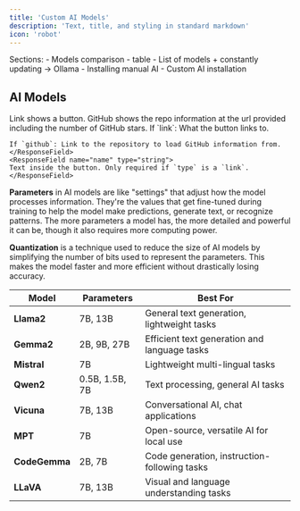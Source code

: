 ```yaml
---
title: 'Custom AI Models'
description: 'Text, title, and styling in standard markdown'
icon: 'robot'
---
```


<Tip>
Sections:
- Models comparison - table
- List of models + constantly updating -> Ollama
- Installing manual AI
- Custom AI installation

</Tip>


## AI Models


<ResponseField name="Parameters" type="AI Models">
  <Expandable title="Parameters definition">
    <ResponseField name="type" type={'"link" or "github"'} default="link">
    Link shows a button. GitHub shows the repo information at the url provided including the number of GitHub stars.
    </ResponseField>
    <ResponseField name="url" type="string">
    If `link`: What the button links to.
    
    If `github`: Link to the repository to load GitHub information from.
    </ResponseField>
    <ResponseField name="name" type="string">
    Text inside the button. Only required if `type` is a `link`.
    </ResponseField>

  </Expandable>
</ResponseField>

**Parameters** in AI models are like "settings" that adjust how the model processes information. They're the values that get fine-tuned during training to help the model make predictions, generate text, or recognize patterns. The more parameters a model has, the more detailed and powerful it can be, though it also requires more computing power.

**Quantization** is a technique used to reduce the size of AI models by simplifying the number of bits used to represent the parameters. This makes the model faster and more efficient without drastically losing accuracy.

| **Model**          | **Parameters**                     | **Best For**                                |
|--------------------|------------------------------------|---------------------------------------------|
| **Llama2**         | 7B, 13B                           | General text generation, lightweight tasks  |
| **Gemma2**         | 2B, 9B, 27B                       | Efficient text generation and language tasks|
| **Mistral**        | 7B                                | Lightweight multi-lingual tasks             |
| **Qwen2**          | 0.5B, 1.5B, 7B                    | Text processing, general AI tasks           |
| **Vicuna**         | 7B, 13B                           | Conversational AI, chat applications        |
| **MPT**            | 7B                                | Open-source, versatile AI for local use     |
| **CodeGemma**      | 2B, 7B                            | Code generation, instruction-following tasks|
| **LLaVA**          | 7B, 13B                           | Visual and language understanding tasks     |


